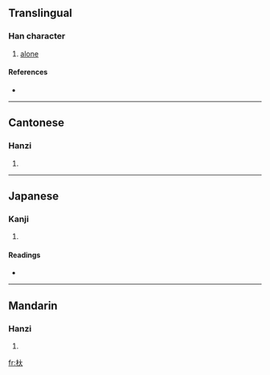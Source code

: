 ==Translingual==

===Han character===
{{Han char|rn=75|rad=木|as=03|sn=7|four=4493<sub>0</sub>|canj=木大 (DK), X木大 (XDK)}}

# [[alone]]

====References====
* {{Han ref|kx=0511.210|dkj=14468|dj=0897.040|hdz=21159.010|uh=6755|ud=26453|bh=CB41|bd=52033}}

----

==Cantonese==

===Hanzi===
{{yue-hanzi|jyut=|y=dai6}}

# {{defn|Cantonese}}

----

==Japanese==

===Kanji===
{{ja-kanji|grade=|rs=木03}}

# {{defn|Japanese}}

====Readings====
* {{ja-readings|on=[[てい]] (tei), [[だい]] (dai), [[た]] (ta), [[だ]] (da)|kun=}}

----

==Mandarin==

===Hanzi===
{{cmn-hanzi|pin=[[dì]] ([[di4]])|wg=ti<sup>4</sup>}}

# {{defn|Mandarin}}

[[fr:杕]]